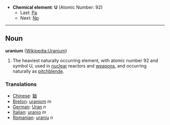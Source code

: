 *'''Chemical element''': '''U''' (Atomic Number: 92)
**Last: [[Protactinium|Pa]]
**Next: [[Neptunium|Np]]
----
== Noun ==
'''uranium''' ([[en:Uranium|Wikipedia:Uranium]])

#The heaviest naturally occurring element, with atomic number 92 and symbol U, used in [[nuclear]] reactors and [[weapon]]s, and occurring naturally as [[pitchblende]].

===Translations===
*[[Chinese]]: [[鈾]]
*[[Breton]]: [[uraniom]] ''m''
*[[German]]: [[Uran]] ''n''
*[[Italian]]: [[uranio]] ''m''
*[[Romanian]]: [[uraniu]] ''n''